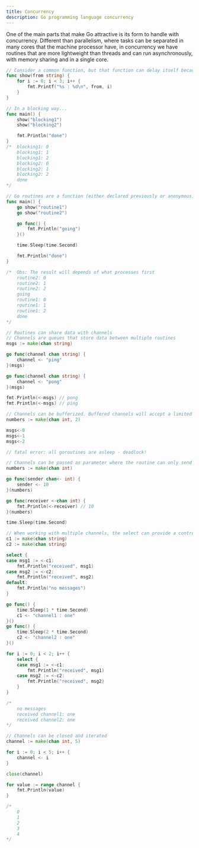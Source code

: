 ```yaml
---
title: Concurrency
description: Go programming language concurrency
---
```


One of the main parts that make Go attractive is its form to handle with concurrency. Different than parallelism, where tasks can be separated in many cores that the machine processor have, in concurrency we have routines that are more lightweight than threads and can run asynchronously, with memory sharing and in a single core.

```go
// Consider a common function, but that function can delay itself because some processing
func show(from string) {
	for i := 0; i < 3; i++ {
		fmt.Printf("%s : %d\n", from, i)
	}
}

// In a blocking way...
func main() {
	show("blocking1")
	show("blocking2")

	fmt.Println("done")
}
/*  blocking1: 0
    blocking1: 1
    blocking1: 2
    blocking2: 0
    blocking2: 1
    blocking2: 2
    done
*/

// Go routines are a function (either declared previously or anonymous) called with the keyword go
func main() {
	go show("routine1")
	go show("routine2")

	go func() {
		fmt.Println("going")
	}()

	time.Sleep(time.Second)

	fmt.Println("done")
}

/*  Obs: The result will depends of what processes first
    routine2: 0
    routine2: 1
    routine2: 2
    going
    routine1: 0
    routine1: 1
    routine1: 2
    done
*/

// Routines can share data with channels
// Channels are queues that store data between multiple routines
msgs := make(chan string)

go func(channel chan string) {
    channel <- "ping"
}(msgs)

go func(channel chan string) {
    channel <- "pong"
}(msgs)

fmt.Println(<-msgs) // pong
fmt.Println(<-msgs) // ping

// Channels can be bufferized. Buffered channels will accept a limited number of values and when someone try to put belong their limit, it will throw and error
numbers := make(chan int, 2)

msgs<-0
msgs<-1
msgs<-2

// fatal error: all goroutines are asleep - deadlock!

// Channels can be passed as parameter where the routine can only send or receive
numbers := make(chan int)

go func(sender chan<- int) {
    sender <- 10
}(numbers)

go func(receiver <-chan int) {
    fmt.Println(<-receiver) // 10
}(numbers)

time.Sleep(time.Second)

// When working with multiple channels, the select can provide a control to execute code accordingly of what channel has bring a message
c1 := make(chan string)
c2 := make(chan string)

select {
case msg1 := <-c1:
    fmt.Println("received", msg1)
case msg2 := <-c2:
    fmt.Println("received", msg2)
default:
    fmt.Println("no messages")
}

go func() {
    time.Sleep(1 * time.Second)
    c1 <- "channel1 : one"
}()
go func() {
    time.Sleep(2 * time.Second)
    c2 <- "channel2 : one"
}()

for i := 0; i < 2; i++ {
    select {
    case msg1 := <-c1:
        fmt.Println("received", msg1)
    case msg2 := <-c2:
        fmt.Println("received", msg2)
    }
}

/*
    no messages
    received channel1: one
    received channel2: one
*/

// Channels can be closed and iterated
channel := make(chan int, 5)

for i := 0; i < 5; i++ {
    channel <- i
}

close(channel)

for value := range channel {
    fmt.Println(value)
}

/*
    0
    1
    2
    3
    4
*/
```
